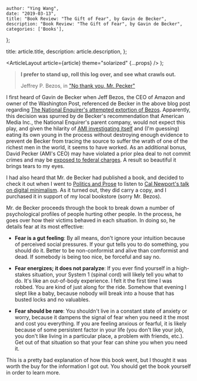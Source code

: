 
    author: "Ying Wang",
    date: "2019-03-13",
    title: "Book Review: "The Gift of Fear", by Gavin de Becker",
    description: "Book Review: "The Gift of Fear", by Gavin de Becker",
    categories: ['Books'],
};

  title: article.title,
  description: article.description,
};

  <ArticleLayout article={article} theme="solarized" {...props} />
);

> **I prefer to stand up, roll this log over, and see what crawls out.**
>
> Jeffrey P. Bezos, in ["No thank you, Mr.
> Pecker"](https://medium.com/@jeffreypbezos/no-thank-you-mr-pecker-146e3922310f)

I first heard of Gavin de Becker when Jeff Bezos, the CEO of Amazon and owner of
the Washington Post, referenced de Becker in the above blog post regarding [The
National Enquirer's attempted extortion of
Bezos](https://apnews.com/b8122770a15d43b88dfdcd9655912134). Apparently, this
decision was spurred by de Becker's recommendation that American Media Inc., the
National Enquirer's parent company, would not expect this play, and given the
hilarity of [AMI investigating
itself](https://www.nbcnews.com/news/all/ami-investigate-bezos-extortion-allegation-says-it-acted-lawfully-n969276)
and (I'm guessing) eating its own young in the process without destroying enough
evidence to prevent de Becker from tracing the source to suffer the wrath of one
of the richest men in the world, it seems to have worked. As an additional
bonus, David Pecker (AMI's CEO) may have violated a prior plea deal to not
commit crimes and may be [exposed to federal
charges](https://pagesix.com/2019/02/08/blackmail-scandal-could-leave-enquirer-boss-pecker-facing-federal-charges/).
A result so beautiful it brings tears to my eyes.

I had also heard that Mr. de Becker had published a book, and decided to check
it out when I went to [Politics and Prose](https://www.politics-prose.com/) to
listen to [Cal Newport's talk on digital
minimalism](https://www.politics-prose.com/event/book/cal-newport-digital-minimalism-choosing-focused-life-in-noisy-world).
As it turned out, they did carry a copy, and I purchased it in support of my
local bookstore (sorry Mr. Bezos).

Mr. de Becker proceeds through the book to break down a number of psychological
profiles of people hurting other people. In the process, he goes over how their
victims behaved in each situation. In doing so, he details fear at its most
effective:

- **Fear is a gut feeling**: By all means, don't ignore your intuition because
  of perceived social pressures. If your gut tells you to do something, you
  should do it. Better to be non-conformist and alive than comformist and
  dead. If somebody is being too nice, be forceful and say no.

- **Fear energizes; it does not paralyze**: If you ever find yourself in a
  high-stakes situation, your System 1 (spinal cord) will likely tell you what
  to do. It's like an out-of-body experience. I felt it the first time I was
  robbed. You are kind of just along for the ride. Somehow that evening I
  slept like a baby, because nobody will break into a house that has busted
  locks and no valuables.

- **Fear should be rare**: You shouldn't live in a constant state of anxiety
  or worry, because it dampens the signal of fear when you need it the most
  and cost you everything. If you are feeling anxious or fearful, it is likely
  because of some persistent factor in your life (you don't like your job, you
  don't like living in a particular place, a problem with friends, etc.). Get
  out of that situation so that your fear can shine you when you need it.

This is a pretty bad explanation of how this book went, but I thought it was
worth the buy for the information I got out. You should get the book yourself in
order to learn more.
